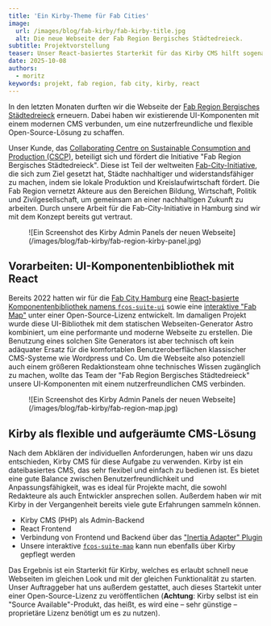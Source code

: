 ```yaml
---
title: 'Ein Kirby-Theme für Fab Cities'
image:
  url: /images/blog/fab-kirby/fab-kirby-title.jpg
  alt: Die neue Webseite der Fab Region Bergisches Städtedreieck.
subtitle: Projektvorstellung
teaser: Unser React-basiertes Starterkit für das Kirby CMS hilft sogenannten Fab Cities und Fab Regions dabei, ihre Webseiten selber zu bauen. Dieses Projekt ist das Ergebnis vieler vorheriger Projekte.
date: 2025-10-08
authors: 
  - moritz
keywords: projekt, fab region, fab city, kirby, react
---
```


In den letzten Monaten durften wir die Webseite der [Fab Region Bergisches Städtedreieck](https://fab-region.de/) erneuern. Dabei haben wir existierende UI-Komponenten mit einem modernen CMS verbunden, um eine nutzerfreundliche und flexible Open-Source-Lösung zu schaffen. 

Unser Kunde, das [Collaborating Centre on Sustainable Consumption and Production (CSCP)](https://www.cscp.org/), beteiligt sich und fördert die Initiative "Fab Region Bergisches Städtedreieck". Diese ist Teil der weltweiten [Fab-City-Initiative](https://fab.city/), die sich zum Ziel gesetzt hat, Städte nachhaltiger und widerstandsfähiger zu machen, indem sie lokale Produktion und Kreislaufwirtschaft fördert. Die Fab Region vernetzt Akteure aus den Bereichen Bildung, Wirtschaft, Politik und Zivilgesellschaft, um gemeinsam an einer nachhaltigen Zukunft zu arbeiten. Durch unsere Arbeit für die Fab-City-Initiative in Hamburg sind wir mit dem Konzept bereits gut vertraut.

<figure class="[&>p>img]:mx-auto">![Ein Screenshot des Kirby Admin Panels der neuen Webseite](/images/blog/fab-kirby/fab-region-kirby-panel.jpg)</figure>

## Vorarbeiten: UI-Komponentenbibliothek mit React
Bereits 2022 hatten wir für die [Fab City Hamburg](https://www.fabcity.hamburg) eine [React-basierte Komponentenbibliothek namens `fcos-suite-ui`](https://gitlab.fabcity.hamburg/fcos-suite/fcos-suite-ui) sowie eine [interaktive "Fab Map"](https://gitlab.fabcity.hamburg/fcos-suite/fcos-suite-map) unter einer Open-Source-Lizenz entwickelt. Im damaligen Projekt wurde diese UI-Bibliothek mit dem statischen Webseiten-Generator <ToolTag>Astro</ToolTag> kombiniert, um eine performante und moderne Webseite zu erstellen. Die Benutzung eines solchen Site Generators ist aber technisch oft kein adäquater Ersatz für die komfortablen Benutzeroberflächen klassischer CMS-Systeme wie Wordpress und Co. Um die Webseite also potenziell auch einem größeren Redaktionsteam ohne technisches Wissen zugänglich zu machen, wollte das Team der "Fab Region Bergisches Städtedreieck" unsere UI-Komponenten mit einem nutzerfreundlichen CMS verbinden.

<figure class="[&>p>img]:mx-auto">![Ein Screenshot des Kirby Admin Panels der neuen Webseite](/images/blog/fab-kirby/fab-region-map.jpg)</figure>

## Kirby als flexible und aufgeräumte CMS-Lösung
Nach dem Abklären der individuellen Anforderungen, haben wir uns dazu entschieden, <ToolTag>Kirby</ToolTag> CMS für diese Aufgabe zu verwenden. Kirby ist ein dateibasiertes CMS, das sehr flexibel und einfach zu bedienen ist. Es bietet eine gute Balance zwischen Benutzerfreundlichkeit und Anpassungsfähigkeit, was es ideal für Projekte macht, die sowohl Redakteure als auch Entwickler ansprechen sollen. Außerdem haben wir mit Kirby in der Vergangenheit bereits viele gute Erfahrungen sammeln können.

- <ToolTag>Kirby</ToolTag> CMS (PHP) als Admin-Backend
- <ToolTag>React</ToolTag> Frontend
- Verbindung von Frontend und Backend über das ["Inertia Adapter" Plugin](https://plugins.getkirby.com/tobimori/inertia)
- Unsere interaktive [`fcos-suite-map`](https://gitlab.fabcity.hamburg/fcos-suite/fcos-suite-map) kann nun ebenfalls über Kirby gepflegt werden


Das Ergebnis ist ein Starterkit für Kirby, welches es erlaubt schnell neue Webseiten im gleichen Look und mit der gleichen Funktionalität zu starten. Unser Auftraggeber hat uns außerdem gestattet, auch dieses Startekit unter einer Open-Source-Lizenz zu veröffentlichen (**Achtung**: Kirby selbst ist ein "Source Available"-Produkt, das heißt, es wird eine – sehr günstige – proprietäre Lizenz benötigt um es zu nutzen).

<div class="flex gap-4 not-prose items-center justify-center">
  <LinkButton
    variant={'dark'}
    caption={"Zur Webseite der Fab Region"}
    dark={true}
    href={'https://www.fab-bergisch.org'}
    newTab={true}
  />
  <LinkButton
    variant="grey"
    caption={"Zum Quelltext auf GitHub"}
    href={'https://github.com/bitbetterde/fab-kirby'}
    newTab={true}
  />
</div>
